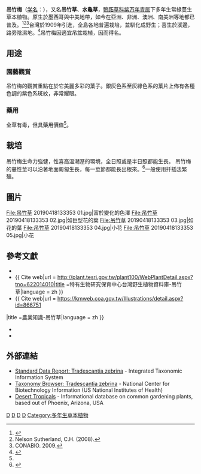 {{Speciesbox
| taxon =  Tradescantia zebrina
| binomial_authority = (Schinz) D. R. Hunt
| image = Zebrina pendula 20060521 2 closer.jpg
| image_caption = 吊竹梅
| synonyms_ref ={{r|theplantlist}}
| synonyms=
}}
'''吊竹梅'''（[[学名|学名]]：''{{lang|la|Tradescantia zebrina}}''），又名'''吊竹草'''、'''水龜草'''，[[鴨跖草科|鴨跖草科]][[紫万年青属|紫万年青属]]下多年生常綠蔓生草本植物。原生於墨西哥與中美地帶，如今在亞洲、非洲、澳洲、南美洲等地都已普及。<ref name="rr">{{Cite web |url=http://apps.kew.org/wcsp/namedetail.do?name_id=270513 |title=Kew World Checklist of Selected Plant Families |accessdate=2016-03-10 |archive-date=2018-10-02 |archive-url=https://web.archive.org/web/20181002011632/http://apps.kew.org/wcsp/namedetail.do?name_id=270513 |dead-url=no }}</ref><ref>Nelson Sutherland, C.H. (2008). </ref><ref>CONABIO. 2009. </ref>台灣於1909年引進，全島各地普遍栽培，並馴化成野生；喜生於溪邊，路旁陰濕地。<ref name=":0">{{Cite web|title=吊竹草|url=http://kplant.biodiv.tw/%E5%90%8A%E7%AB%B9%E8%8D%89/%E5%90%8A%E7%AB%B9%E8%8D%89.htm|accessdate=2019-08-18|work=kplant.biodiv.tw|archive-date=2020-01-28|archive-url=https://web.archive.org/web/20200128195312/http://kplant.biodiv.tw/%E5%90%8A%E7%AB%B9%E8%8D%89/%E5%90%8A%E7%AB%B9%E8%8D%89.htm|dead-url=no}}</ref>吊竹梅因適宜吊盆栽植，因而得名。

== 用途 ==
=== 園藝觀賞 ===
吊竹梅的觀賞重點在於它美麗多彩的葉子。銀灰色系至灰綠色系的葉片上佈有各種色調的紫色系斑紋，非常耀眼。
=== 藥用 ===
全草有毒，但具藥用價值<ref name=":0" />。{{fact|水龜草在新加坡等地被用作醫療腎臟衰竭等病狀。}}

== 栽培 ==
吊竹梅生命力強健，性喜高溫潮溼的環境，全日照或是半日照都能生長。
吊竹梅的蔓性莖可以沿著地面匍匐生長，每一莖節都能長出根來。<ref>{{Cite web|title=2018台中世界花卉博覽會-吊竹草|url=https://2018floraexpo.tw/Park/PlantDetail/1293?Park=Fengyuan|accessdate=|author=|date=|format=|publisher=|language=|archive-date=2019-08-18|archive-url=https://web.archive.org/web/20190818060126/https://2018floraexpo.tw/Park/PlantDetail/1293%3FPark%3DFengyuan|dead-url=no}}</ref>一般使用扦插法繁殖。

== 圖片 ==
<gallery>
File:吊竹草 20190418133353 01.jpg|富於變化的色澤
File:吊竹草 20190418133353 02.jpg|如巨型花的葉
File:吊竹草 20190418133353 03.jpg|如花的葉
File:吊竹草 20190418133353 04.jpg|小花
File:吊竹草 20190418133353 05.jpg|小花

</gallery>

== 參考文獻 ==
{{refbegin}}
{{reflist}}
* {{TaiBNET| zh=吊竹梅 | id=418384 | binomial=Zebrina pendula | authority=Schnizl. | var= | accessdate=2013-01-24}}
*{{ Cite web|url = http://plant.tesri.gov.tw/plant100/WebPlantDetail.aspx?tno=622014010|title =特有生物研究保育中心台灣野生植物資料庫-吊竹草|language = zh }}
*{{ Cite web|url = https://kmweb.coa.gov.tw/Illustrations/detail.aspx?id=866751
|title =農業知識-吊竹草|language = zh }}
*{{Cite web
|url = https://2018floraexpo.tw/Park/PlantDetail/1293?Park=Fengyuan
|title = 2018台中花博-大吊竹草
|language = zh
|access-date = 2019-08-18
|archive-date = 2019-08-18
|archive-url = https://web.archive.org/web/20190818060126/https://2018floraexpo.tw/Park/PlantDetail/1293%3FPark%3DFengyuan
|dead-url = no
}}
*{{Cite web
|url = http://kplant.biodiv.tw/%E5%90%8A%E7%AB%B9%E8%8D%89/%E5%90%8A%E7%AB%B9%E8%8D%89.htm
|title = 認識植物-吊竹草
|language = zh
|access-date = 2019-08-18
|archive-date = 2020-01-28
|archive-url = https://web.archive.org/web/20200128195312/http://kplant.biodiv.tw/%E5%90%8A%E7%AB%B9%E8%8D%89/%E5%90%8A%E7%AB%B9%E8%8D%89.htm
|dead-url = no
}}

{{refend}}

== 外部連結 ==
* [http://www.itis.gov/servlet/SingleRpt/SingleRpt?search_topic=TSN&search_value=505556 Standard Data Report: Tradescantia zebrina] {{Wayback|url=http://www.itis.gov/servlet/SingleRpt/SingleRpt?search_topic=TSN&search_value=505556 |date=20210126132630 }} - Integrated Taxonomic Information System
* [http://www.ncbi.nlm.nih.gov/Taxonomy/Browser/wwwtax.cgi?id=34175 Taxonomy Browser: Tradescantia zebrina] {{Wayback|url=http://www.ncbi.nlm.nih.gov/Taxonomy/Browser/wwwtax.cgi?id=34175 |date=20191209210803 }} - National Center for Biotechnology Information (US National Institutes of Health)
* [http://www.desert-tropicals.com/Plants/Commelinaceae/Zebrina_pendula.html Desert Tropicals] {{Wayback|url=http://www.desert-tropicals.com/Plants/Commelinaceae/Zebrina_pendula.html |date=20190720132731 }} - Informational database on common gardening plants, based out of Phoenix, Arizona, USA

{{Taxonbar}}
[[Category:紫露草属|D]]
[[Category:墨西哥植物|D]]
[[Category:園藝植物|D]]
[[Category:藥用植物|D]]
[[Category:多年生草本植物|Category:多年生草本植物]]